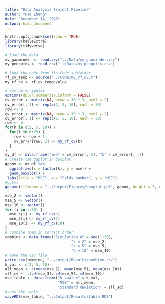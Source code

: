 ```yaml
---
title: "Data Analysis Project Pipeline"
author: "Hao Zheng"
date: "December 14, 2020"
output: html_document
---
```


```r
knitr::opts_chunk$set(echo = TRUE)
library(kableExtra)
library(tidyverse)
```
```r
# load the data
my_gapminder <- read.csv("../Data/my_gapminder.csv")
my_penguins <- read.csv("../Data/my_penguins.csv")
```
```r
# load the code from the Code subfolder
rf_cv_temp <- source("../Code/my_rf_cv.r")
my_rf_cv <- rf_cv_temp$value
```
  
```r
# set up my ggplot
options(dplyr.summarise.inform = FALSE)
cv_error <- matrix(NA, nrow = 30 * 3, ncol = 2)
cv_error[, 1] <- rep(c(2, 5, 10), each = 30)
row <- 0
cv_error <- matrix(NA, nrow = 30 * 3, ncol = 2)
cv_error[, 1] <- rep(c(2, 5, 10), each = 30)
row <- 0
for(k in c(2, 5, 10)) {
  for(i in 0:29) {
    row <- row + 1
    cv_error[row, 2] <- my_rf_cv(k)
  }
}
my_df <- data.frame("mse" = cv_error[, 2], "k" = cv_error[, 1])
# create the ggplot in boxplot
ggbox <- my_df %>%
  ggplot(aes(x = factor(k), y = mse)) +
  geom_boxplot() +
 labs(title = "MSE", x = "Folds number", y = "MSE")
#ggbox
ggsave(filename = "../Output/Figures/boxplot.pdf", ggbox, height = 5, width = 7)

```

```r
mse_2 <- vector()
mse_5 <- vector()
mse_10 <- vector()
for (i in 1:30) {
  mse_5[i] <- my_rf_cv(5)
  mse_2[i] <- my_rf_cv(2)
  mse_10[i] <- my_rf_cv(10)
}
# combine them in correct order
combine <- data.frame("Simulation #" = seq(1:30),
                              "k = 2" = mse_2,
                              "k = 5" = mse_5,
                              "k = 10" = mse_10)
# save the csv file
write.csv(combine, "../output/Results/combine.csv")
k_val <- c(2, 5, 10)
all_mean <- c(mean(mse_2), mean(mse_5), mean(mse_10))
all_sd <- c(sd(mse_2), sd(mse_5), sd(mse_10))
mse_table <- data.frame("k vaalue" = k_val,
                        "MSE" = all_mean,
                        "Standard deviation" = all_sd)
#save the table
saveRDS(mse_table, "../Output/Results/table.RDS")
```




